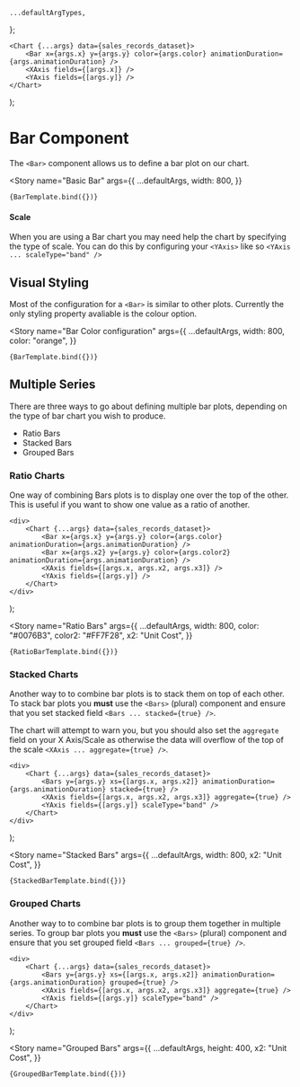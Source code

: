 <!--- Bar.stories.mdx --->



    ...defaultArgTypes,
};

<Meta title="XYCharts/2. Bar" component={Bar} argTypes={barArgTypes} />

    <Chart {...args} data={sales_records_dataset}>
        <Bar x={args.x} y={args.y} color={args.color} animationDuration={args.animationDuration} />
        <XAxis fields={[args.x]} />
        <YAxis fields={[args.y]} />
    </Chart>
);

# Bar Component

The `<Bar>` component allows us to define a bar plot on our chart.

<Story
    name="Basic Bar"
    args={{
        ...defaultArgs,
        width: 800,
    }}
>
    {BarTemplate.bind({})}
</Story>

#### Scale

When you are using a Bar chart you may need help the chart by specifying the type of scale. You can do this by configuring your `<YAxis>` like so `<YAxis ... scaleType="band" />`

## Visual Styling

Most of the configuration for a `<Bar>` is similar to other plots. Currently the only styling property avaliable is the colour option.

<Story
    name="Bar Color configuration"
    args={{
        ...defaultArgs,
        width: 800,
        color: "orange",
    }}
>
    {BarTemplate.bind({})}
</Story>

## Multiple Series

There are three ways to go about defining multiple bar plots, depending on the type of bar chart you wish to produce.

-   Ratio Bars
-   Stacked Bars
-   Grouped Bars

### Ratio Charts

One way of combining Bars plots is to display one over the top of the other. This is useful if you want to show one value as a ratio of another.

    <div>
        <Chart {...args} data={sales_records_dataset}>
            <Bar x={args.x} y={args.y} color={args.color} animationDuration={args.animationDuration} />
            <Bar x={args.x2} y={args.y} color={args.color2} animationDuration={args.animationDuration} />
            <XAxis fields={[args.x, args.x2, args.x3]} />
            <YAxis fields={[args.y]} />
        </Chart>
    </div>
);

<Story
    name="Ratio Bars"
    args={{
        ...defaultArgs,
        width: 800,
        color: "#0076B3",
        color2: "#FF7F28",
        x2: "Unit Cost",
    }}
>
    {RatioBarTemplate.bind({})}
</Story>

### Stacked Charts

Another way to to combine bar plots is to stack them on top of each other. To stack bar plots you **must** use the `<Bars>` (plural) component and ensure that you set stacked field `<Bars ... stacked={true} />`.

The chart will attempt to warn you, but you should also set the `aggregate` field on your X Axis/Scale as otherwise the data will overflow of the top of the scale `<XAxis ... aggregate={true} />`.

    <div>
        <Chart {...args} data={sales_records_dataset}>
            <Bars y={args.y} xs={[args.x, args.x2]} animationDuration={args.animationDuration} stacked={true} />
            <XAxis fields={[args.x, args.x2, args.x3]} aggregate={true} />
            <YAxis fields={[args.y]} scaleType="band" />
        </Chart>
    </div>
);

<Story
    name="Stacked Bars"
    args={{
        ...defaultArgs,
        width: 800,
        x2: "Unit Cost",
    }}
>
    {StackedBarTemplate.bind({})}
</Story>

### Grouped Charts

Another way to to combine bar plots is to group them together in multiple series. To group bar plots you **must** use the `<Bars>` (plural) component and ensure that you set grouped field `<Bars ... grouped={true} />`.

    <div>
        <Chart {...args} data={sales_records_dataset}>
            <Bars y={args.y} xs={[args.x, args.x2]} animationDuration={args.animationDuration} grouped={true} />
            <XAxis fields={[args.x, args.x2, args.x3]} aggregate={true} />
            <YAxis fields={[args.y]} scaleType="band" />
        </Chart>
    </div>
);

<Story
    name="Grouped Bars"
    args={{
        ...defaultArgs,
        height: 400,
        x2: "Unit Cost",
    }}
>
    {GroupedBarTemplate.bind({})}
</Story>
